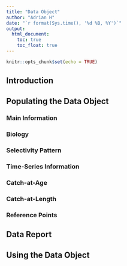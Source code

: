 ```yaml
---
title: "Data Object"
author: "Adrian H"
date: "`r format(Sys.time(), '%d %B, %Y')`"
output:
  html_document:
    toc: true
    toc_float: true
---
```


```r
knitr::opts_chunk$set(echo = TRUE)
```

## Introduction


## Populating the Data Object


### Main Information


### Biology


### Selectivity Pattern


### Time-Series Information



### Catch-at-Age


### Catch-at-Length


### Reference Points



## Data Report


## Using the Data Object



